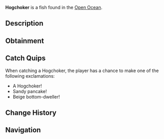 {{FishInfobox
|image          = Hogchoker.png
|rarity         = Common
|sea            = Second Sea
|location       = [[Open Ocean]]
|sublocation    = 
|sources        = Fishing Rod
|radar_location = 
|prog_speed     = +12
|xp             = 20
|weather        = Clear
|time           = Day
|season         = Summer
|bait           = Sapphire Krill
|base_weight    = 10
|base_value     = 40
|weight_range   = 6
|base_chance    = 130
|base_resil     = 85
}}
'''Hogchoker''' is a {{Rarity|Common}} fish found in the [[Open Ocean]].

== Description ==
{{Description|A sandy-colored fish with beige fins, flattening itself against the ocean floor.|Bestiary Entry}}

== Obtainment ==
{{Description|It hugs the sand when the sun shines bright.|Bestiary Hint}}
{{Fish Availability|
Apex Fish Hunt/Apex Leviathan
Open Ocean
Open Ocean/Sea Leviathan
|top_rods      = 
Training Rod\283339.37\NaN;
Flimsy Rod\280964.97\22661.41;
Free Spirit Rod\213339.29\20609.73;
Astralhook Rod\193878.03\0;
Fang of the Eclipse\191902.36\17210.79;
Plastic Rod\183997.26\12197.35;
Firefly Rod\184639.72\17879.59;
Carrot Rod\191743.51\17854.96;
Azure Of Lagoon\191462.87\16102.22;
Great Dreamer Rod\175647.77\15632.84;
Lobster Rod\177341.69\15289;
Fischer's Rod\183022.71\12180.44;
Long Rod\147714.72\12303.52;
Verdant Shear Rod\186068\16530.7;
Trident Rod\179305.01\13977.36;
Blazebringer Rod\175671.92\14390.28;
No-Life Rod\157839.93\12789.73;
Ethereal Prism Rod\150972.73\12566.15;
Seraphic Rod\150716.53\11735.71;
Depthseeker Rod\147195.99\12369.73;
Challenger's Rod\146895.56\11834.67;
Avalanche Rod\146428.62\12325.37;
Rod Of The Forgotten Fang\145322.55\11354.59;
Volcanic Rod\145185.87\11958.33;
Rod Of The Exalted One\144930.49\11559.86;
Zeus Rod\144713.76\11919.45;
Rod Of The Depths\144263.16\11402.1;
Steady Rod\134834.95\9966.62
|recommended   = Free Spirit Rod
}}

== Catch Quips ==
When catching a Hogchoker, the player has a chance to make one of the following exclamations:
* A Hogchoker!
* Sandy pancake!
* Beige bottom-dweller!

== Change History ==
{{Change History|{{subst:Current Version}}}}

== Navigation ==
{{Fish Navbox|Open Ocean}}